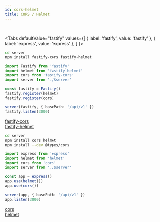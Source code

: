 ```yaml
---
id: cors-helmet
title: CORS / Helmet
---
```


<br />


<Tabs
  defaultValue="fastify"
  values={[
    { label: 'fastify', value: 'fastify' },
    { label: 'express', value: 'express' },
  ]
}>
<TabItem value="fastify">

```sh
cd server
npm install fastify-cors fastify-helmet
```

```ts title="server/service/app.ts"
import Fastify from 'fastify'
import helmet from 'fastify-helmet'
import cors from 'fastify-cors'
import server from './$server'

const fastify = Fastify()
fastify.register(helmet)
fastify.register(cors)

server(fastify, { basePath: '/api/v1' })
fastify.listen(3000)
```

[fastify-cors](https://github.com/fastify/fastify-cors)  
[fastify-helmet](https://github.com/fastify/fastify-helmet)

</TabItem>
<TabItem value="express">

```sh
cd server
npm install cors helmet
npm install --dev @types/cors
```

```ts title="server/entrypoints/index.ts"
import express from 'express'
import helmet from 'helmet'
import cors from 'cors'
import server from './$server'

const app = express()
app.use(helmet())
app.use(cors())

server(app, { basePath: '/api/v1' })
app.listen(3000)
```

[cors](https://github.com/expressjs/cors)  
[helmet](https://helmetjs.github.io/)

</TabItem>
</Tabs>
